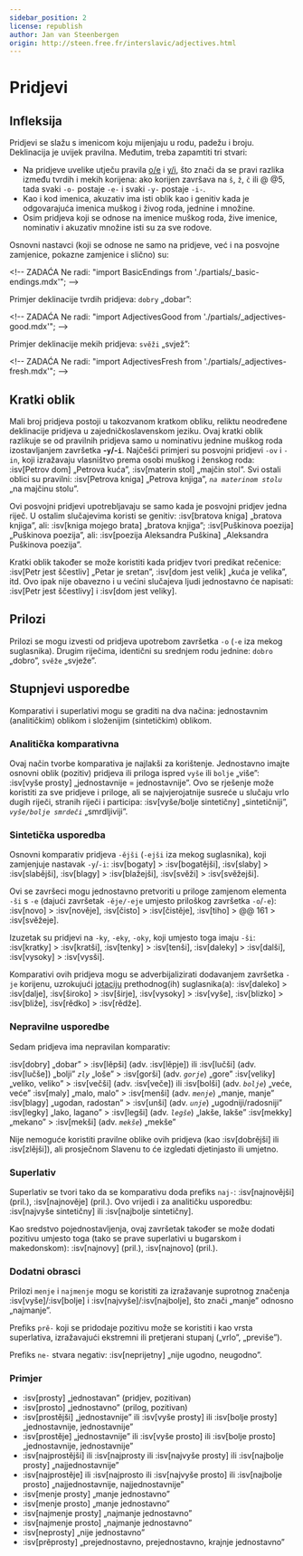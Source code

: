 ```yaml
---
sidebar_position: 2
license: republish
author: Jan van Steenbergen
origin: http://steen.free.fr/interslavic/adjectives.html
---
```


# Pridjevi

## Infleksija

Pridjevi se slažu s imenicom koju mijenjaju u rodu, padežu i broju. Deklinacija je uvijek pravilna. Međutim, treba zapamtiti tri stvari:

- Na pridjeve uvelike utječu pravila [o/e][1] i [y/i][2], što znači da se pravi razlika između tvrdih i mekih korijena: ako korijen završava na `š`, `ž`, `č`  ili @ @5, tada svaki `-o-` postaje `-e-` i svaki `-y-` postaje `-i-`.
- Kao i kod imenica, akuzativ ima isti oblik kao i genitiv kada je odgovarajuća imenica muškog i živog roda, jednine i množine.
- Osim pridjeva koji se odnose na imenice muškog roda, žive imenice, nominativ i akuzativ množine isti su za sve rodove.

Osnovni nastavci (koji se odnose ne samo na pridjeve, već i na posvojne zamjenice, pokazne zamjenice i slično) su:

\<!-- ZADAĆA Ne radi: "import BasicEndings from './partials/\_basic-endings.mdx'"; -->

Primjer deklinacije tvrdih pridjeva: `dobry` „dobar”:

\<!-- ZADAĆA Ne radi: "import AdjectivesGood from './partials/\_adjectives-good.mdx'"; -->

Primjer deklinacije mekih pridjeva: `svěži` „svjež”:

\<!-- ZADAĆA Ne radi: "import AdjectivesFresh from './partials/\_adjectives-fresh.mdx'"; -->

## Kratki oblik

Mali broj pridjeva postoji u takozvanom kratkom obliku, reliktu neodređene deklinacije pridjeva u zajedničkoslavenskom jeziku. Ovaj kratki oblik razlikuje se od pravilnih pridjeva samo u nominativu jednine muškog roda izostavljanjem završetka **-`y`/-`i`**. Najčešći primjeri su posvojni pridjevi `-ov` i `-in`, koji izražavaju vlasništvo prema osobi muškog i ženskog roda: :isv[Petrov dom] „Petrova kuća”, :isv[materin stol] „majčin stol”. Svi ostali oblici su pravilni: :isv[Petrova kniga] „Petrova knjiga”, _`na materinom stolu`_ „na majčinu stolu”.

Ovi posvojni pridjevi upotrebljavaju se samo kada je posvojni pridjev jedna riječ. U ostalim slučajevima koristi se genitiv: :isv[bratova kniga] „bratova knjiga”, ali: :isv[kniga mojego brata] „bratova knjiga”; :isv[Puškinova poezija] „Puškinova poezija”, ali: :isv[poezija Aleksandra Puškina] „Aleksandra Puškinova poezija”.

Kratki oblik također se može koristiti kada pridjev tvori predikat rečenice: :isv[Petr jest ščestliv] „Petar je sretan”, :isv[dom jest velik] „kuća je velika”, itd. Ovo ipak nije obavezno i ​​u većini slučajeva ljudi jednostavno će napisati: :isv[Petr jest ščestlivy] i :isv[dom jest veliky].

## Prilozi

Prilozi se mogu izvesti od pridjeva upotrebom završetka `-o` (`-e` iza mekog suglasnika). Drugim riječima, identični su srednjem rodu jednine: `dobro` „dobro”, `svěže` „svježe”.

## Stupnjevi usporedbe

Komparativi i superlativi mogu se graditi na dva načina: jednostavnim (analitičkim) oblikom i složenijim (sintetičkim) oblikom.

### Analitička komparativna

Ovaj način tvorbe komparativa je najlakši za korištenje. Jednostavno imajte osnovni oblik (pozitiv) pridjeva ili priloga ispred `vyše` ili `bolje` „više”: :isv[vyše prosty] „jednostavnije = jednostavnije”. Ovo se rješenje može koristiti za sve pridjeve i priloge, ali se najvjerojatnije susreće u slučaju vrlo dugih riječi, stranih riječi i participa: :isv[vyše/bolje sintetičny] „sintetičniji”, _`vyše/bolje smrdeči`_ „smrdljiviji”.

### Sintetička usporedba

Osnovni komparativ pridjeva `-ějši` (`-ejši` iza mekog suglasnika), koji zamjenjuje nastavak `-y`/`-i`: :isv[bogaty] > :isv[bogatějši], :isv[slaby]  > :isv[slabějši], :isv[blagy]  > :isv[blažejši], :isv[svěži]  > :isv[svěžejši].

Ovi se završeci mogu jednostavno pretvoriti u priloge zamjenom elementa `-ši` s `-e` (dajući završetak `-ěje/-eje` umjesto priloškog završetka `-o`/`-e`): :isv[novo] > :isv[nověje], :isv[čisto]  > :isv[čistěje], :isv[tiho]  > @@ 161 > :isv[svěžeje].

Izuzetak su pridjevi na `-ky`, `-eky`, `-oky`,  koji umjesto toga imaju `-ši`: :isv[kratky] > :isv[kratši], :isv[tenky]  > :isv[tenši], :isv[daleky]  > :isv[dalši], :isv[vysoky]  > :isv[vysši].

Komparativi ovih pridjeva mogu se adverbijalizirati dodavanjem završetka `-je` korijenu, uzrokujući [jotaciju][3] prethodnog(ih) suglasnika(a): :isv[daleko] > :isv[dalje], :isv[široko]  > :isv[širje], :isv[vysoky]  > :isv[vyše], :isv[blizko]  > :isv[bliže], :isv[rědko]  > :isv[rědže].

### Nepravilne usporedbe

Sedam pridjeva ima nepravilan komparativ:

:isv[dobry] „dobar” > :isv[lěpši] (adv. :isv[lěpje]) ili :isv[lučši] (adv. :isv[lučše]) „bolji”
_`zly`_ „loše” > :isv[gorši] (adv. _`gorje`_) „gore”
:isv[veliky] „veliko, veliko” > :isv[večši] (adv. :isv[veče]) ili :isv[bolši] (adv. _`bolje`_) „veće, veće”
:isv[maly] „malo, malo” > :isv[menši] (adv. _`menje`_) „manje, manje”
:isv[blagy] „ugodan, radostan” > :isv[unši] (adv. _`unje`_) „ugodniji/radosniji”
:isv[legky] „lako, lagano” > :isv[legši] (adv. _`legše`_) „lakše, lakše”
:isv[mekky] „mekano” > :isv[mekši] (adv. _`mekše`_) „mekše”

Nije nemoguće koristiti pravilne oblike ovih pridjeva (kao :isv[dobrějši] ili :isv[zlějši]), ali prosječnom Slavenu to će izgledati djetinjasto ili umjetno.

### Superlativ

Superlativ se tvori tako da se komparativu doda prefiks `naj-`: :isv[najnovějši] (pril.), :isv[najnověje] (pril.). Ovo vrijedi i za analitičku usporedbu: :isv[najvyše sintetičny] ili :isv[najbolje sintetičny].

Kao sredstvo pojednostavljenja, ovaj završetak također se može dodati pozitivu umjesto toga (tako se prave superlativi u bugarskom i makedonskom): :isv[najnovy] (pril.), :isv[najnovo] (pril.).

### Dodatni obrasci

Prilozi `menje` i `najmenje` mogu se koristiti za izražavanje suprotnog značenja :isv[vyše]/:isv[bolje]  i :isv[najvyše]/:isv[najbolje],  što znači „manje” odnosno „najmanje”.

Prefiks `prě-` koji se pridodaje pozitivu može se koristiti i kao vrsta superlativa, izražavajući ekstremni ili pretjerani stupanj („vrlo”, „previše”).

Prefiks `ne-` stvara negativ: :isv[neprijetny] „nije ugodno, neugodno”.

### Primjer

- :isv[prosty] „jednostavan” (pridjev, pozitivan)
- :isv[prosto] „jednostavno” (prilog, pozitivan)
- :isv[prostějši] „jednostavnije” ili :isv[vyše prosty] ili :isv[bolje prosty] „jednostavnije, jednostavnije”
- :isv[prostěje] „jednostavnije” ili :isv[vyše prosto] ili :isv[bolje prosto] „jednostavnije, jednostavnije”
- :isv[najprostějši] ili :isv\[najprosty ili :isv[najvyše prosty] ili :isv[najbolje prosty] „najjednostavnije”
- :isv[najprostěje] ili :isv\[najprosto ili :isv[najvyše prosto] ili :isv[najbolje prosto] „najjednostavnije, najjednostavnije”
- :isv[menje prosty] „manje jednostavno”
- :isv[menje prosto] „manje jednostavno”
- :isv[najmenje prosty] „najmanje jednostavno”
- :isv[najmenje prosto] „najmanje jednostavno”
- :isv[neprosty] „nije jednostavno”
- :isv[prěprosty] „prejednostavno, prejednostavno, krajnje jednostavno”

[1]: ../phonology.mdx#o

[2]: ../phonology.mdx#y

[3]: ../phonology.mdx#iotation

